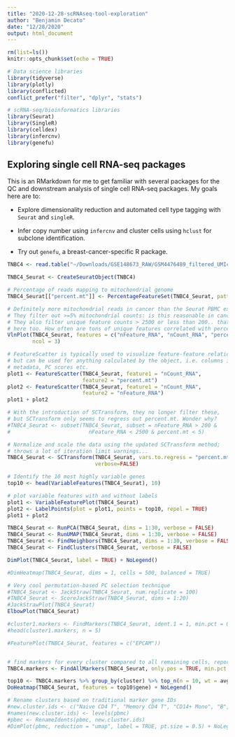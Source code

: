 ```yaml
---
title: "2020-12-28-scRNAseq-tool-exploration"
author: "Benjamin Decato"
date: "12/28/2020"
output: html_document
---
```


```r
rm(list=ls())
knitr::opts_chunk$set(echo = TRUE)

# Data science libraries
library(tidyverse)
library(plotly)
library(conflicted)
conflict_prefer("filter", "dplyr", "stats")

# scRNA-seq/bioinformatics libraries
library(Seurat)
library(SingleR)
library(celldex)
library(infercnv)
library(genefu)

```

## Exploring single cell RNA-seq packages

This is an RMarkdown for me to get familiar with several packages for the QC
and downstream analysis of single cell RNA-seq packages. My goals here are to:

 * Explore dimensionality reduction and automated cell type tagging with `Seurat`
   and `singleR`.

 * Infer copy number using `infercnv` and cluster cells using `hclust` for
   subclone identification.
   
 * Try out `genefu`, a breast-cancer-specific R package.

```r
TNBC4 <- read.table("~/Downloads/GSE148673_RAW/GSM4476489_filtered_UMIcount_TNBC4.txt.gz", header=TRUE)

TNBC4_Seurat <- CreateSeuratObject(TNBC4)

```

```r

# Percentage of reads mapping to mitochondrial genome
TNBC4_Seurat[["percent.mt"]] <- PercentageFeatureSet(TNBC4_Seurat, pattern = "^MT-")

# Definitely more mitochondrial reads in cancer than the Seurat PBMC example.
# They filter out >=5% mitochondrial counts: is this reasonable in cancer?
# They also filter unique feature counts > 2500 or less than 200.. that's a lot
# here too. How often are tons of unique features correlated with percent mt?
VlnPlot(TNBC4_Seurat, features = c("nFeature_RNA", "nCount_RNA", "percent.mt"),
        ncol = 3)

# FeatureScatter is typically used to visualize feature-feature relationships, 
# but can be used for anything calculated by the object, i.e. columns in object
# metadata, PC scores etc.
plot1 <- FeatureScatter(TNBC4_Seurat, feature1 = "nCount_RNA", 
                        feature2 = "percent.mt")
plot2 <- FeatureScatter(TNBC4_Seurat, feature1 = "nCount_RNA", 
                        feature2 = "nFeature_RNA")
plot1 + plot2

# With the introduction of SCTransform, they no longer filter these,
# but SCTransform only seems to regress out percent.mt. Wonder why?
#TNBC4_Seurat <- subset(TNBC4_Seurat, subset = nFeature_RNA > 200 & 
#                         nFeature_RNA < 2500 & percent.mt < 5)

# Normalize and scale the data using the updated SCTransform method;
# throws a lot of iteration limit warnings...
TNBC4_Seurat <- SCTransform(TNBC4_Seurat, vars.to.regress = "percent.mt",
                            verbose=FALSE)
```

```r

# Identify the 10 most highly variable genes
top10 <- head(VariableFeatures(TNBC4_Seurat), 10)

# plot variable features with and without labels
plot1 <- VariableFeaturePlot(TNBC4_Seurat)
plot2 <- LabelPoints(plot = plot1, points = top10, repel = TRUE)
plot1 + plot2

TNBC4_Seurat <- RunPCA(TNBC4_Seurat, dims = 1:30, verbose = FALSE)
TNBC4_Seurat <- RunUMAP(TNBC4_Seurat, dims = 1:30, verbose = FALSE)
TNBC4_Seurat <- FindNeighbors(TNBC4_Seurat, dims = 1:30, verbose = FALSE)
TNBC4_Seurat <- FindClusters(TNBC4_Seurat, verbose = FALSE)

DimPlot(TNBC4_Seurat, label = TRUE) + NoLegend()

#DimHeatmap(TNBC4_Seurat, dims = 1, cells = 500, balanced = TRUE)

# Very cool permutation-based PC selection technique
#TNBC4_Seurat <- JackStraw(TNBC4_Seurat, num.replicate = 100)
#TNBC4_Seurat <- ScoreJackStraw(TNBC4_Seurat, dims = 1:20)
#JackStrawPlot(TNBC4_Seurat)
ElbowPlot(TNBC4_Seurat)

#cluster1.markers <- FindMarkers(TNBC4_Seurat, ident.1 = 1, min.pct = 0.25)
#head(cluster1.markers, n = 5)

#FeaturePlot(TNBC4_Seurat, features = c("EPCAM"))


# find markers for every cluster compared to all remaining cells, report only the positive ones
TNBC4.markers <- FindAllMarkers(TNBC4_Seurat, only.pos = TRUE, min.pct = 0.25, logfc.threshold = 0.25)

top10 <- TNBC4.markers %>% group_by(cluster) %>% top_n(n = 10, wt = avg_logFC)
DoHeatmap(TNBC4_Seurat, features = top10$gene) + NoLegend()

# Rename clusters based on traditional marker gene IDs
#new.cluster.ids <- c("Naive CD4 T", "Memory CD4 T", "CD14+ Mono", "B", "CD8 T", "FCGR3A+ Mono", "NK", "DC", "Platelet")
#names(new.cluster.ids) <- levels(pbmc)
#pbmc <- RenameIdents(pbmc, new.cluster.ids)
#DimPlot(pbmc, reduction = "umap", label = TRUE, pt.size = 0.5) + NoLegend()

```

```r

```









